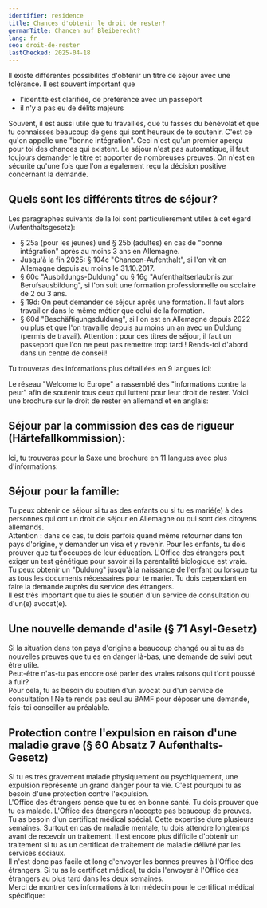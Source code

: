 ```yaml
---
identifier: residence
title: Chances d'obtenir le droit de rester?
germanTitle: Chancen auf Bleiberecht?
lang: fr
seo: droit-de-rester
lastChecked: 2025-04-18
---
```


Il existe différentes possibilités d'obtenir un titre de séjour avec une tolérance. Il est souvent important que

- l'identité est clarifiée, de préférence avec un passeport
- il n'y a pas eu de délits majeurs

<Block identifier="get-legal-advice" />

Souvent, il est aussi utile que tu travailles, que tu fasses du bénévolat et que tu connaisses beaucoup de gens qui sont heureux de te soutenir. C'est ce qu'on appelle une "bonne intégration".
Ceci n'est qu'un premier aperçu pour toi des chances qui existent.
Le séjour n'est pas automatique, il faut toujours demander le titre et apporter de nombreuses preuves. On n'est en sécurité qu'une fois que l'on a également reçu la décision positive concernant la demande.

## Quels sont les différents titres de séjour?
Les paragraphes suivants de la loi sont particulièrement utiles à cet égard (Aufenthaltsgesetz):
- § 25a (pour les jeunes) und § 25b (adultes) en cas de "bonne intégration" après au moins 3 ans en Allemagne. 
- Jusqu'à la fin 2025: § 104c "Chancen-Aufenthalt", si l'on vit en Allemagne depuis au moins le 31.10.2017.
- § 60c "Ausbildungs-Duldung" ou § 16g "Aufenthaltserlaubnis zur Berufsausbildung", si l'on suit une formation professionnelle ou scolaire de 2 ou 3 ans.
- § 19d: On peut demander ce séjour après une formation. Il faut alors travailler dans le même métier que celui de la formation.
- § 60d "Beschäftigungsduldung", si l'on est en Allemagne depuis 2022 ou plus et que l'on travaille depuis au moins un an avec un Duldung (permis de travail).
Attention : pour ces titres de séjour, il faut un passeport que l'on ne peut pas remettre trop tard ! Rends-toi d'abord dans un centre de conseil!

Tu trouveras des informations plus détaillées en 9 langues ici:

<ExternalShortLink identifier="handbookgermany_residence"></ExternalShortLink>

Le réseau "Welcome to Europe" a rassemblé des "informations contre la peur" afin de soutenir tous ceux qui luttent pour leur droit de rester. Voici une brochure sur le droit de rester en allemand et en anglais:

<ExternalShortLink identifier="wcurighttostay"></ExternalShortLink>

## Séjour par la commission des cas de rigueur (Härtefallkommission):

Ici, tu trouveras pour la Saxe une brochure en 11 langues avec plus d'informations:

<ExternalShortLink identifier="saxhfk_hardship"></ExternalShortLink>

## Séjour pour la famille:

Tu peux obtenir ce séjour si tu as des enfants ou si tu es marié(e) à des personnes qui ont un droit de séjour en Allemagne ou qui sont des citoyens allemands.<br/>
Attention : dans ce cas, tu dois parfois quand même retourner dans ton pays d'origine, y demander un visa et y revenir. Pour les enfants, tu dois prouver que tu t'occupes de leur éducation. L'Office des étrangers peut exiger un test génétique pour savoir si la parentalité biologique est vraie.<br/>
Tu peux obtenir un "Duldung" jusqu'à la naissance de l'enfant ou lorsque tu as tous les documents nécessaires pour te marier. Tu dois cependant en faire la demande auprès du service des étrangers.<br/> 
Il est très important que tu aies le soutien d'un service de consultation ou d'un(e) avocat(e).

## Une nouvelle demande d'asile (§ 71 Asyl-Gesetz)

Si la situation dans ton pays d'origine a beaucoup changé ou si tu as de nouvelles preuves que tu es en danger là-bas, une demande de suivi peut être utile.<br/>
Peut-être n'as-tu pas encore osé parler des vraies raisons qui t'ont poussé à fuir? <br/>
Pour cela, tu as besoin du soutien d'un avocat ou d'un service de consultation ! Ne te rends pas seul au BAMF pour déposer une demande, fais-toi conseiller au préalable.

## Protection contre l'expulsion en raison d'une maladie grave (§ 60 Absatz 7 Aufenthalts-Gesetz)
Si tu es très gravement malade physiquement ou psychiquement, une expulsion représente un grand danger pour ta vie. C'est pourquoi tu as besoin d'une protection contre l'expulsion. <br/>
L'Office des étrangers pense que tu es en bonne santé. Tu dois prouver que tu es malade. L'Office des étrangers n'accepte pas beaucoup de preuves. Tu as besoin d'un certificat médical spécial. Cette expertise dure plusieurs semaines. Surtout en cas de maladie mentale, tu dois attendre longtemps avant de recevoir un traitement. Il est encore plus difficile d'obtenir un traitement si tu as un certificat de traitement de maladie délivré par les services sociaux. <br/>
Il n'est donc pas facile et long d'envoyer les bonnes preuves à l'Office des étrangers. Si tu as le certificat médical, tu dois l'envoyer à l'Office des étrangers au plus tard dans les deux semaines.<br/>
Merci de montrer ces informations à ton médecin pour le certificat médical spécifique: <ExternalShortLink identifier="fluechtlingsrat-berlin_attest"></ExternalShortLink>
